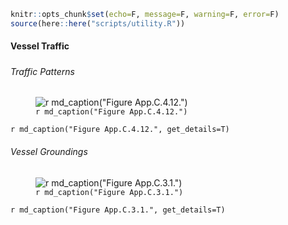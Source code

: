 ```r
knitr::opts_chunk$set(echo=F, message=F, warning=F, error=F)
source(here::here("scripts/utility.R"))
```

#### Vessel Traffic

##### {.tabset}

###### Traffic Patterns

![`r md_caption("Figure App.C.4.12.")`](../img/cinms_cr/App.C.4.12.MSWGSS_2016.jpg)

`r md_caption("Figure App.C.4.12.", get_details=T)`

###### Vessel Groundings

![`r md_caption("Figure App.C.3.1.")`](../img/cinms_cr/App.C.3.1_VesselGroundingsMap.jpg)

`r md_caption("Figure App.C.3.1.", get_details=T)`

